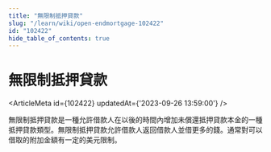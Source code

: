 ```yaml
---
title: "無限制抵押貸款"
slug: "/learn/wiki/open-endmortgage-102422"
id: "102422"
hide_table_of_contents: true
---
```



# 無限制抵押貸款

<ArticleMeta id={102422} updatedAt={'2023-09-26 13:59:00'} />
<div className='border-solid border-b border-t-0 my-4 border-[var(--ifm-color-gray-300)]' />

無限制抵押貸款是一種允許借款人在以後的時間內增加未償還抵押貸款本金的一種抵押貸款類型。無限制抵押貸款允許借款人返回借款人並借更多的錢。通常對可以借取的附加金額有一定的美元限制。
